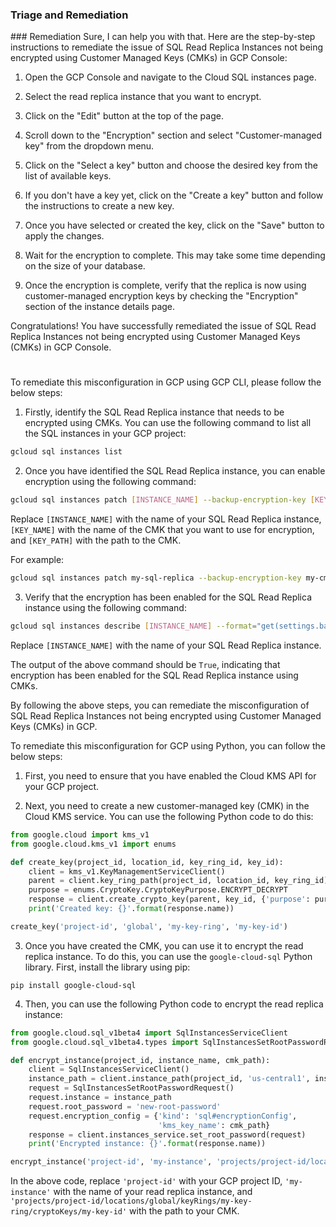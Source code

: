 
### Triage and Remediation
<Tabs>
<Tab title='Remediation'>
### Remediation

<AccordionGroup>
<Accordion title='Using Console' defaultOpen='true'>
Sure, I can help you with that. Here are the step-by-step instructions to remediate the issue of SQL Read Replica Instances not being encrypted using Customer Managed Keys (CMKs) in GCP Console:

1. Open the GCP Console and navigate to the Cloud SQL instances page.

2. Select the read replica instance that you want to encrypt.

3. Click on the "Edit" button at the top of the page.

4. Scroll down to the "Encryption" section and select "Customer-managed key" from the dropdown menu.

5. Click on the "Select a key" button and choose the desired key from the list of available keys.

6. If you don't have a key yet, click on the "Create a key" button and follow the instructions to create a new key.

7. Once you have selected or created the key, click on the "Save" button to apply the changes.

8. Wait for the encryption to complete. This may take some time depending on the size of your database.

9. Once the encryption is complete, verify that the replica is now using customer-managed encryption keys by checking the "Encryption" section of the instance details page.

Congratulations! You have successfully remediated the issue of SQL Read Replica Instances not being encrypted using Customer Managed Keys (CMKs) in GCP Console.

#
</Accordion>

<Accordion title='Using CLI'>
To remediate this misconfiguration in GCP using GCP CLI, please follow the below steps:

1. Firstly, identify the SQL Read Replica instance that needs to be encrypted using CMKs. You can use the following command to list all the SQL instances in your GCP project:

```bash
gcloud sql instances list
```

2. Once you have identified the SQL Read Replica instance, you can enable encryption using the following command:

```bash
gcloud sql instances patch [INSTANCE_NAME] --backup-encryption-key [KEY_NAME] --backup-encryption-key-path [KEY_PATH]
```

Replace `[INSTANCE_NAME]` with the name of your SQL Read Replica instance, `[KEY_NAME]` with the name of the CMK that you want to use for encryption, and `[KEY_PATH]` with the path to the CMK.

For example:

```bash
gcloud sql instances patch my-sql-replica --backup-encryption-key my-cmk --backup-encryption-key-path projects/my-project/locations/global/keyRings/my-key-ring/cryptoKeys/my-cmk
```

3. Verify that the encryption has been enabled for the SQL Read Replica instance using the following command:

```bash
gcloud sql instances describe [INSTANCE_NAME] --format="get(settings.backupConfiguration.enabled)"
```

Replace `[INSTANCE_NAME]` with the name of your SQL Read Replica instance.

The output of the above command should be `True`, indicating that encryption has been enabled for the SQL Read Replica instance using CMKs.

By following the above steps, you can remediate the misconfiguration of SQL Read Replica Instances not being encrypted using Customer Managed Keys (CMKs) in GCP.
</Accordion>

<Accordion title='Using Python'>
To remediate this misconfiguration for GCP using Python, you can follow the below steps:

1. First, you need to ensure that you have enabled the Cloud KMS API for your GCP project.

2. Next, you need to create a new customer-managed key (CMK) in the Cloud KMS service. You can use the following Python code to do this:

```python
from google.cloud import kms_v1
from google.cloud.kms_v1 import enums

def create_key(project_id, location_id, key_ring_id, key_id):
    client = kms_v1.KeyManagementServiceClient()
    parent = client.key_ring_path(project_id, location_id, key_ring_id)
    purpose = enums.CryptoKey.CryptoKeyPurpose.ENCRYPT_DECRYPT
    response = client.create_crypto_key(parent, key_id, {'purpose': purpose})
    print('Created key: {}'.format(response.name))

create_key('project-id', 'global', 'my-key-ring', 'my-key-id')
```

3. Once you have created the CMK, you can use it to encrypt the read replica instance. To do this, you can use the `google-cloud-sql` Python library. First, install the library using pip:

```
pip install google-cloud-sql
```

4. Then, you can use the following Python code to encrypt the read replica instance:

```python
from google.cloud.sql_v1beta4 import SqlInstancesServiceClient
from google.cloud.sql_v1beta4.types import SqlInstancesSetRootPasswordRequest

def encrypt_instance(project_id, instance_name, cmk_path):
    client = SqlInstancesServiceClient()
    instance_path = client.instance_path(project_id, 'us-central1', instance_name)
    request = SqlInstancesSetRootPasswordRequest()
    request.instance = instance_path
    request.root_password = 'new-root-password'
    request.encryption_config = {'kind': 'sql#encryptionConfig',
                                 'kms_key_name': cmk_path}
    response = client.instances_service.set_root_password(request)
    print('Encrypted instance: {}'.format(response.name))

encrypt_instance('project-id', 'my-instance', 'projects/project-id/locations/global/keyRings/my-key-ring/cryptoKeys/my-key-id')
```

In the above code, replace `'project-id'` with your GCP project ID, `'my-instance'` with the name of your read replica instance, and `'projects/project-id/locations/global/keyRings/my-key-ring/cryptoKeys/my-key-id'` with the path to your CMK.
</Accordion>

</AccordionGroup>
</Tab>
</Tabs>

